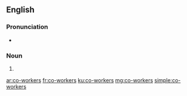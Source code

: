 {{also|coworkers|cow-orkers}}
==English==

===Pronunciation===
* {{IPA|/kəʊˈwɜː.kərz/|lang=en}}

===Noun===
{{head|en|noun plural form}}

# {{plural of|co-worker|lang=en}}

[[ar:co-workers]]
[[fr:co-workers]]
[[ku:co-workers]]
[[mg:co-workers]]
[[simple:co-workers]]